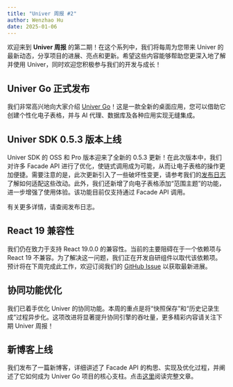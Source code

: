 ```yaml
---
title: "Univer 周报 #2"
author: Wenzhao Hu
date: 2025-01-06
---
```


欢迎来到 **Univer 周报** 的第二期！在这个系列中，我们将每周为您带来 Univer 的最新动态，分享项目的进展、亮点和更新。希望这些内容能够帮助您更深入地了解并使用 Univer，同时欢迎您积极参与我们的开发与成长！

## Univer Go 正式发布

我们非常高兴地向大家介绍 [Univer Go](https://go.univer.ai)！这是一款全新的桌面应用，您可以借助它创建个性化电子表格，并与 AI 代理、数据库及各种应用实现无缝集成。

## Univer SDK 0.5.3 版本上线

Univer SDK 的 OSS 和 Pro 版本迎来了全新的 0.5.3 更新！在此次版本中，我们对许多 Facade API 进行了优化，使链式调用成为可能，从而让电子表格的操作更加便捷。需要注意的是，此次更新引入了一些破坏性变更，请参考我们的[发布日志](https://www.univer.ai/zh-CN/changelog)了解如何适配这些改动。此外，我们还新增了向电子表格添加“范围主题”的功能，进一步增强了使用体验。该功能目前仅支持通过 Facade API 调用。

有关更多详情，请查阅发布日志。

## React 19 兼容性

我们仍在致力于支持 React 19.0.0 的兼容性。当前的主要阻碍在于一个依赖项与 React 19 不兼容。为了解决这一问题，我们正在开发自研组件以取代该依赖项。预计将在下周完成此工作，欢迎订阅我们的 [GitHub Issue](https://github.com/dream-num/univer/pull/4247) 以获取最新进展。

## 协同功能优化

我们已着手优化 Univer 的协同功能。本周的重点是将“快照保存”和“历史记录生成”过程异步化。这项改进将显著提升协同引擎的吞吐量，更多精彩内容请关注下期 Univer 周报！

## 新博客上线

我们发布了一篇新博客，详细讲述了 Facade API 的构思、实现及优化过程，并阐述了它如何成为 Univer Go 项目的核心支柱。点击[这里](/blog/facade)阅读完整文章。

